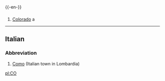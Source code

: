 {{-en-}}

==={{Abbreviation}}===
#[[Colorado]] a {{USstate}}

----

==Italian==
===Abbreviation===

# [[Como]] (Italian town in Lombardia)

[[pl:CO]]